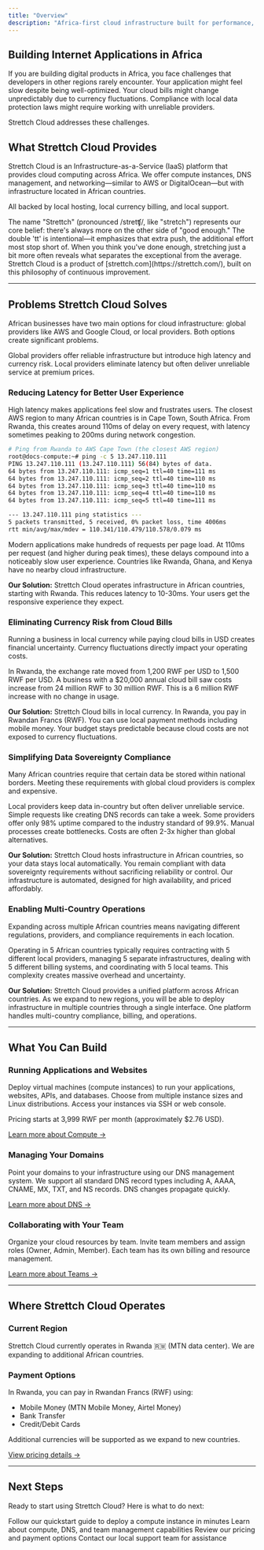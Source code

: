 ```yaml
---
title: "Overview"
description: "Africa-first cloud infrastructure built for performance, affordability, and data sovereignty"
---
```


## Building Internet Applications in Africa

If you are building digital products in Africa, you face challenges that developers in other regions rarely encounter. Your application might feel slow despite being well-optimized. Your cloud bills might change unpredictably due to currency fluctuations. Compliance with local data protection laws might require working with unreliable providers.

Strettch Cloud addresses these challenges.

## What Strettch Cloud Provides

Strettch Cloud is an Infrastructure-as-a-Service (IaaS) platform that provides cloud computing across Africa. We offer compute instances, DNS management, and networking—similar to AWS or DigitalOcean—but with infrastructure located in African countries.

All backed by local hosting, local currency billing, and local support.

<Note>
The name "Strettch" (pronounced /stretʧ/, like "stretch") represents our core belief: there's always more on the other side of "good enough." The double 'tt' is intentional—it emphasizes that extra push, the additional effort most stop short of. When you think you've done enough, stretching just a bit more often reveals what separates the exceptional from the average. Strettch Cloud is a product of [strettch.com](https://strettch.com/), built on this philosophy of continuous improvement.
</Note>

---

## Problems Strettch Cloud Solves

African businesses have two main options for cloud infrastructure: global providers like AWS and Google Cloud, or local providers. Both options create significant problems.

Global providers offer reliable infrastructure but introduce high latency and currency risk. Local providers eliminate latency but often deliver unreliable service at premium prices.

### Reducing Latency for Better User Experience

High latency makes applications feel slow and frustrates users. The closest AWS region to many African countries is in Cape Town, South Africa. From Rwanda, this creates around 110ms of delay on every request, with latency sometimes peaking to 200ms during network congestion.

```bash
# Ping from Rwanda to AWS Cape Town (the closest AWS region)
root@docs-compute:~# ping -c 5 13.247.110.111
PING 13.247.110.111 (13.247.110.111) 56(84) bytes of data.
64 bytes from 13.247.110.111: icmp_seq=1 ttl=40 time=111 ms
64 bytes from 13.247.110.111: icmp_seq=2 ttl=40 time=110 ms
64 bytes from 13.247.110.111: icmp_seq=3 ttl=40 time=110 ms
64 bytes from 13.247.110.111: icmp_seq=4 ttl=40 time=110 ms
64 bytes from 13.247.110.111: icmp_seq=5 ttl=40 time=111 ms

--- 13.247.110.111 ping statistics ---
5 packets transmitted, 5 received, 0% packet loss, time 4006ms
rtt min/avg/max/mdev = 110.341/110.479/110.578/0.079 ms
```

Modern applications make hundreds of requests per page load. At 110ms per request (and higher during peak times), these delays compound into a noticeably slow user experience. Countries like Rwanda, Ghana, and Kenya have no nearby cloud infrastructure.

**Our Solution:**
Strettch Cloud operates infrastructure in African countries, starting with Rwanda. This reduces latency to 10-30ms. Your users get the responsive experience they expect.

### Eliminating Currency Risk from Cloud Bills

Running a business in local currency while paying cloud bills in USD creates financial uncertainty. Currency fluctuations directly impact your operating costs.

In Rwanda, the exchange rate moved from 1,200 RWF per USD to 1,500 RWF per USD. A business with a $20,000 annual cloud bill saw costs increase from 24 million RWF to 30 million RWF. This is a 6 million RWF increase with no change in usage.

**Our Solution:**
Strettch Cloud bills in local currency. In Rwanda, you pay in Rwandan Francs (RWF). You can use local payment methods including mobile money. Your budget stays predictable because cloud costs are not exposed to currency fluctuations.

### Simplifying Data Sovereignty Compliance

Many African countries require that certain data be stored within national borders. Meeting these requirements with global cloud providers is complex and expensive.

Local providers keep data in-country but often deliver unreliable service. Simple requests like creating DNS records can take a week. Some providers offer only 98% uptime compared to the industry standard of 99.9%. Manual processes create bottlenecks. Costs are often 2-3x higher than global alternatives.

**Our Solution:**
Strettch Cloud hosts infrastructure in African countries, so your data stays local automatically. You remain compliant with data sovereignty requirements without sacrificing reliability or control. Our infrastructure is automated, designed for high availability, and priced affordably.

### Enabling Multi-Country Operations

Expanding across multiple African countries means navigating different regulations, providers, and compliance requirements in each location.

Operating in 5 African countries typically requires contracting with 5 different local providers, managing 5 separate infrastructures, dealing with 5 different billing systems, and coordinating with 5 local teams. This complexity creates massive overhead and uncertainty.

**Our Solution:**
Strettch Cloud provides a unified platform across African countries. As we expand to new regions, you will be able to deploy infrastructure in multiple countries through a single interface. One platform handles multi-country compliance, billing, and operations.

---

## What You Can Build

### Running Applications and Websites

Deploy virtual machines (compute instances) to run your applications, websites, APIs, and databases. Choose from multiple instance sizes and Linux distributions. Access your instances via SSH or web console.

Pricing starts at 3,999 RWF per month (approximately $2.76 USD).

[Learn more about Compute →](/services/computes)

### Managing Your Domains

Point your domains to your infrastructure using our DNS management system. We support all standard DNS record types including A, AAAA, CNAME, MX, TXT, and NS records. DNS changes propagate quickly.

[Learn more about DNS →](/services/domains)

### Collaborating with Your Team

Organize your cloud resources by team. Invite team members and assign roles (Owner, Admin, Member). Each team has its own billing and resource management.

[Learn more about Teams →](/services/teams)

---

## Where Strettch Cloud Operates

### Current Region

Strettch Cloud currently operates in Rwanda 🇷🇼 (MTN data center). We are expanding to additional African countries.

### Payment Options

In Rwanda, you can pay in Rwandan Francs (RWF) using:
- Mobile Money (MTN Mobile Money, Airtel Money)
- Bank Transfer
- Credit/Debit Cards

Additional currencies will be supported as we expand to new countries.

[View pricing details →](/faqs/paying-your-bill)

---

## Next Steps

Ready to start using Strettch Cloud? Here is what to do next:

<CardGroup cols={2}>
  <Card title="Create Your First Instance" icon="rocket" href="/getting-started/quickstart">
    Follow our quickstart guide to deploy a compute instance in minutes
  </Card>
  <Card title="Explore Services" icon="server" href="/services/computes">
    Learn about compute, DNS, and team management capabilities
  </Card>
  <Card title="Understand Pricing" icon="dollar-sign" href="/faqs/paying-your-bill">
    Review our pricing and payment options
  </Card>
  <Card title="Get Support" icon="life-ring" href="/support">
    Contact our local support team for assistance
  </Card>
</CardGroup>
